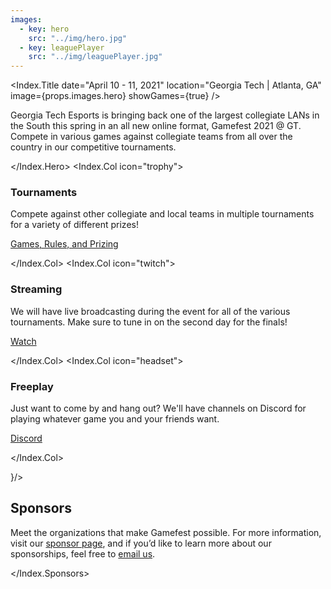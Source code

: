 ---
images:
  - key: hero
    src: "../img/hero.jpg"
  - key: leaguePlayer
    src: "../img/leaguePlayer.jpg"
---


<Index.Title
  date="April 10 - 11, 2021"
  location="Georgia Tech | Atlanta, GA"
  image={props.images.hero}
  showGames={true}
/>
<div className="bg-dark" style={{ height: "85px" }} />
<Index.Hero>

Georgia Tech Esports is bringing back one of the largest collegiate LANs in the
South this spring in an all new online format, Gamefest 2021 @ GT. Compete in various games against collegiate teams
from all over the country in our competitive tournaments.

</Index.Hero>
<Container className="bg-dark py-5" as="section" row>
<Index.Col icon="trophy">

### Tournaments

Compete against other collegiate and local teams in multiple tournaments for a
variety of different prizes!

[Games, Rules, and Prizing](/games)

</Index.Col>
<Index.Col icon="twitch">

### Streaming

We will have live broadcasting during the event for all of the various tournaments.
Make sure to tune in on the second day for the finals!

[Watch](/watch)

</Index.Col>
<Index.Col icon="headset">

### Freeplay

Just want to come by and hang out? We'll have channels on Discord for
playing whatever game you and your friends want.

[Discord](https://discord.gg/RwrmkTGwY4)

</Index.Col>
</Container>
<Parallax image={props.images.leaguePlayer} height={400} overlay="rgba(0,0,0,0.5)" />
<section>
<Container className="bg-hex text-center py-5">
  <div className="mb-2 mt-3" children={
    <Icon name="hand-holding-heart" size="3x" noAutoWidth  />
  }/>

# Sponsors

</Container>
<Container className="bg-light index-sponsors--container">
<Index.Sponsors showSponsors={true}>

Meet the organizations that make Gamefest possible. For more information, visit
our [sponsor page](/sponsors), and if you’d like to learn more about our sponsorships,
feel free to [email us](mailto:mail@gamefest.gg).

</Index.Sponsors>
</Container>
</section>
